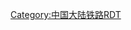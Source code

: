 {{Routemap
| title = 深汕高速铁路
| width = 350px
| collapsible = no
| inline = <includeonly>yes</includeonly>
| bottom =
| map =
\\exCONTg\\~~ ~~ ~~ ~~{{rmr|Licon=U|[[深湛铁路]]往[[湛江西站|湛江西]]}}
\\exBHF\\~~ ~~[[西丽站 (中国铁路)|西丽]]
\\extSTRa\\
\\extABZgl+l\extCONTfq\~~ ~~ ~~ ~~{{rmr|[[赣深客运专线]]往[[深圳北站|深圳北]],[[赣州西站|赣州西]]|Ricon=R}}
\tCONTgq\xtKRZtu\tCONTfq\~~ ~~ ~~ ~~{{rmr|Licon=L|下穿[[广深港客运专线]]|Ricon=R}}
\\extBHF\\~~ ~~[[罗湖北站|罗湖北]]
\CONTgq\xtKRZ\CONTfq\~~ ~~ ~~ ~~{{rmr|Licon=L|下穿[[广深铁路]]|Ricon=R}}
\\extSTRe\\
\BHF!~HUBaq\exBHF!~HUBeq\\~~ ~~[[深圳坪山站|深圳坪山]]~~ ~~{{rmr|Licon=L|[[厦深铁路]]往[[深圳北站|深圳北]]}}
\BHF!~HUBaq\exBHF!~HUBeq\\~~ ~~[[惠州南站|惠州南]]
\BHF!~HUBaq\exBHF!~HUBeq\\~~ ~~[[惠东站|惠东]]
CONTgq\STR+r!~exSTRl\exABZg+r\\
\BHF!~HUBaq\exBHF!~HUBeq\\~~ ~~[[深汕站|深汕]]~~ ~~{{rmr|Licon=L|[[厦深铁路]]往[[深圳北站|深圳北]]}}
\CONTf\exCONTf\\~~ ~~ ~~ ~~ {{rmr|Licon=D|[[广汕铁路|广汕]]往[[汕尾站|汕尾]]}}
}}<noinclude>

{{Rdt intro|[[深汕高速铁路]]}}

[[Category:中国大陆铁路RDT]]

</noinclude>